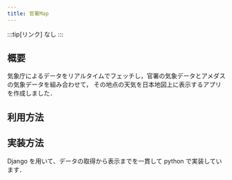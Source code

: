 ```yaml
---
title: 官署Map
---
```


:::tip[リンク]
なし
:::

## 概要

気象庁によるデータをリアルタイムでフェッチし，官署の気象データとアメダスの気象データを組み合わせて，
その地点の天気を日本地図上に表示するアプリを作成しました．

## 利用方法
<ReactPlayer url="https://youtu.be/64SiJvI0kbE" controls />

## 実装方法
Django を用いて、データの取得から表示までを一貫して python で実装しています．
